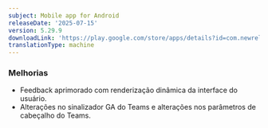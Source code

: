 ```yaml
---
subject: Mobile app for Android
releaseDate: '2025-07-15'
version: 5.29.9
downloadLink: 'https://play.google.com/store/apps/details?id=com.newrelic.rpm'
translationType: machine
---
```


### Melhorias

* Feedback aprimorado com renderização dinâmica da interface do usuário.
* Alterações no sinalizador GA do Teams e alterações nos parâmetros de cabeçalho do Teams.